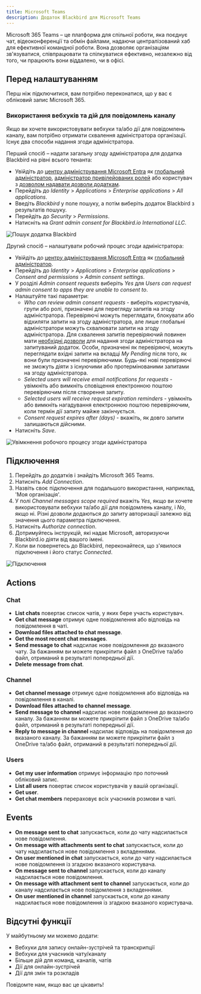 ```yaml
---
title: Microsoft Teams
description: Додаток Blackbird для Microsoft Teams
---
```


<LinkCard title="Переглянути на Github" target="_blank" href="https://github.com/bb-io/MicrosoftTeams" icon="github" />

Microsoft 365 Teams – це платформа для спільної роботи, яка поєднує чат, відеоконференції та обмін файлами, надаючи централізований хаб для ефективної командної роботи. Вона дозволяє організаціям зв'язуватися, співпрацювати та спілкуватися ефективно, незалежно від того, чи працюють вони віддалено, чи в офісі.

## Перед налаштуванням

Перш ніж підключитися, вам потрібно переконатися, що у вас є обліковий запис Microsoft 365.

### Використання вебхуків та дій для повідомлень каналу

Якщо ви хочете використовувати вебхуки та/або дії для повідомлень каналу, вам потрібно отримати схвалення адміністратора організації. Існує два способи надання згоди адміністратора.

Перший спосіб – надати загальну згоду адміністратора для додатка Blackbird на рівні всього тенанта:

- Увійдіть до [центру адміністрування Microsoft Entra](https://entra.microsoft.com/) як [глобальний адміністратор](https://learn.microsoft.com/en-us/azure/active-directory/roles/permissions-reference#global-administrator), [адміністратор привілейованих ролей](https://learn.microsoft.com/en-us/azure/active-directory/roles/permissions-reference#privileged-role-administrator) або користувач з [дозволом надавати дозволи додаткам](https://learn.microsoft.com/en-us/azure/active-directory/roles/custom-consent-permissions).
- Перейдіть до _Identity_ > _Applications_ > _Enterprise applications_ > _All applications_.
- Введіть _Blackbird_ у поле пошуку, а потім виберіть додаток Blackbird з результатів пошуку.
- Перейдіть до _Security_ > _Permissions_.
- Натисніть на _Grant admin consent for Blackbird.io International LLC_.

![Пошук додатка Blackbird](https://raw.githubusercontent.com/bb-io/MicrosoftTeams/main/image/README/searching_for_app.png)

Другий спосіб – налаштувати робочий процес згоди адміністратора:

- Увійдіть до [центру адміністрування Microsoft Entra](https://entra.microsoft.com/) як [глобальний адміністратор](https://learn.microsoft.com/en-us/azure/active-directory/roles/permissions-reference#global-administrator).
- Перейдіть до _Identity_ > _Applications_ > _Enterprise applications_ > _Consent and permissions_ > _Admin consent settings_.
- У розділі _Admin consent requests_ виберіть _Yes_ для _Users can request admin consent to apps they are unable to consent to_.
- Налаштуйте такі параметри:
    * _Who can review admin consent requests_ - виберіть користувачів, групи або ролі, призначені для перегляду запитів на згоду адміністратора. Перевіряючі можуть переглядати, блокувати або відхиляти запити на згоду адміністратора, але лише глобальні адміністратори можуть схвалювати запити на згоду адміністратора. Для схвалення запитів перевіряючий повинен мати [необхідні дозволи](https://learn.microsoft.com/en-us/azure/active-directory/roles/custom-consent-permissions) для надання згоди адміністратора на запитуваний додаток. Особи, призначені як перевіряючі, можуть переглядати вхідні запити на вкладці _My Pending_ після того, як вони були призначені перевіряючими. Будь-які нові перевіряючі не зможуть діяти з існуючими або протермінованими запитами на згоду адміністратора.
    * _Selected users will receive email notifications for requests_ - увімкніть або вимкніть сповіщення електронною поштою перевіряючим після створення запиту.
    * _Selected users will receive request expiration reminders_ - увімкніть або вимкніть нагадування електронною поштою перевіряючим, коли термін дії запиту майже закінчується.
    * _Consent request expires after (days)_ - вкажіть, як довго запити залишаються дійсними.
- Натисніть _Save_.

![Увімкнення робочого процесу згоди адміністратора](https://raw.githubusercontent.com/bb-io/MicrosoftTeams/main/image/README/enable-admin-consent-workflow.png)

## Підключення

1. Перейдіть до додатків і знайдіть Microsoft 365 Teams.
2. Натисніть _Add Connection_.
3. Назвіть своє підключення для подальшого використання, наприклад, 'Моя організація'.
4. У полі _Channel messages scope required_ вкажіть _Yes_, якщо ви хочете використовувати вебхуки та/або дії для повідомлень каналу, і _No_, якщо ні. Різні дозволи додаються до запиту авторизації залежно від значення цього параметра підключення.
5. Натисніть _Authorize connection_.
6. Дотримуйтесь інструкцій, які надає Microsoft, авторизуючи Blackbird.io діяти від вашого імені.
7. Коли ви повернетесь до Blackbird, переконайтеся, що з'явилося підключення і його статус _Connected_.

![Підключення](https://raw.githubusercontent.com/bb-io/MicrosoftTeams/main/image/README/connecting.png)

## Actions

### Chat

- **List chats** повертає список чатів, у яких бере участь користувач.
- **Get chat message** отримує одне повідомлення або відповідь на повідомлення в чаті.
- **Download files attached to chat message**.
- **Get the most recent chat messages**.
- **Send message to chat** надсилає нове повідомлення до вказаного чату. За бажанням ви можете прикріпити файл з OneDrive та/або файл, отриманий в результаті попередньої дії.
- **Delete message from chat**.

### Channel

- **Get channel message** отримує одне повідомлення або відповідь на повідомлення в каналі.
- **Download files attached to channel message**.
- **Send message to channel** надсилає нове повідомлення до вказаного каналу. За бажанням ви можете прикріпити файл з OneDrive та/або файл, отриманий в результаті попередньої дії.
- **Reply to message in channel** надсилає відповідь на повідомлення до вказаного каналу. За бажанням ви можете прикріпити файл з OneDrive та/або файл, отриманий в результаті попередньої дії.

### Users

- **Get my user information** отримує інформацію про поточний обліковий запис.
- **List all users** повертає список користувачів у вашій організації.
- **Get user**.
- **Get chat members** перераховує всіх учасників розмови в чаті.

## Events

- **On message sent to chat** запускається, коли до чату надсилається нове повідомлення.
- **On message with attachments sent to chat** запускається, коли до чату надсилається нове повідомлення з вкладеннями.
- **On user mentioned in chat** запускається, коли до чату надсилається нове повідомлення із згадкою вказаного користувача.
- **On message sent to channel** запускається, коли до каналу надсилається нове повідомлення.
- **On message with attachment sent to channel** запускається, коли до каналу надсилається нове повідомлення з вкладеннями.
- **On user mentioned in channel** запускається, коли до каналу надсилається нове повідомлення із згадкою вказаного користувача.

## Відсутні функції

У майбутньому ми можемо додати:

- Вебхуки для запису онлайн-зустрічей та транскрипції
- Вебхуки для учасників чату/каналу
- Більше дій для команд, каналів, чатів
- Дії для онлайн-зустрічей
- Дії для змін та розкладів

Повідомте нам, якщо вас це цікавить!